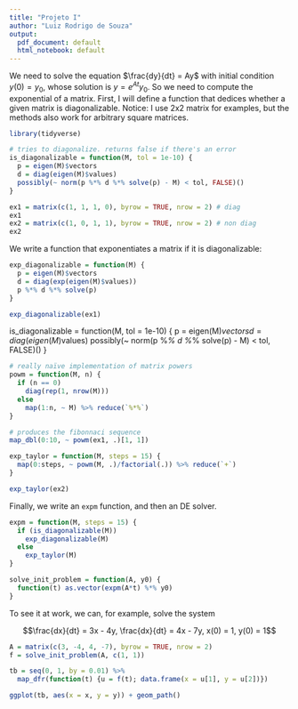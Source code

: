 ```yaml
---
title: "Projeto I"
author: "Luiz Rodrigo de Souza"
output:
  pdf_document: default
  html_notebook: default
---
```


We need to solve the equation $\frac{dy}{dt} = Ay$ with initial condition $y(0) = y_0$, 
whose solution is $y = e^{At}y_0$. So we need to compute the exponential of
a matrix. First, I will define a function that dedices whether a given
matrix is diagonalizable. Notice: I use 2x2 matrix for examples, but the
methods also work for arbitrary square matrices.

```r
library(tidyverse)
```

```r
# tries to diagonalize. returns false if there's an error
is_diagonalizable = function(M, tol = 1e-10) {
  p = eigen(M)$vectors
  d = diag(eigen(M)$values)
  possibly(~ norm(p %*% d %*% solve(p) - M) < tol, FALSE)()
}

ex1 = matrix(c(1, 1, 1, 0), byrow = TRUE, nrow = 2) # diag
ex1
ex2 = matrix(c(1, 0, 1, 1), byrow = TRUE, nrow = 2) # non diag
ex2

```

We write a function that exponentiates a matrix if it is diagonalizable:

```r
exp_diagonalizable = function(M) {
  p = eigen(M)$vectors
  d = diag(exp(eigen(M)$values))
  p %*% d %*% solve(p)
}

exp_diagonalizable(ex1)

```
is_diagonalizable = function(M, tol = 1e-10) {
  p = eigen(M)$vectors
  d = diag(eigen(M)$values)
  possibly(~ norm(p %*% d %*% solve(p) - M) < tol, FALSE)()
}


```r
# really naïve implementation of matrix powers
powm = function(M, n) {
  if (n == 0)
    diag(rep(1, nrow(M)))
  else
    map(1:n, ~ M) %>% reduce(`%*%`)
}

# produces the fibonnaci sequence
map_dbl(0:10, ~ powm(ex1, .)[1, 1])

exp_taylor = function(M, steps = 15) {
  map(0:steps, ~ powm(M, .)/factorial(.)) %>% reduce(`+`)
}

exp_taylor(ex2)
```

Finally, we write an `expm` function, and then an DE solver.

```r
expm = function(M, steps = 15) {
  if (is_diagonalizable(M))
    exp_diagonalizable(M)
  else
    exp_taylor(M)
}

solve_init_problem = function(A, y0) {
  function(t) as.vector(expm(A*t) %*% y0)
}
```

To see it at work, we can, for example, solve the system

$$\frac{dx}{dt} = 3x - 4y, \frac{dx}{dt} = 4x - 7y, x(0) = 1, y(0) = 1$$

```r
A = matrix(c(3, -4, 4, -7), byrow = TRUE, nrow = 2)
f = solve_init_problem(A, c(1, 1))

tb = seq(0, 1, by = 0.01) %>%
  map_dfr(function(t) {u = f(t); data.frame(x = u[1], y = u[2])})

ggplot(tb, aes(x = x, y = y)) + geom_path()

```